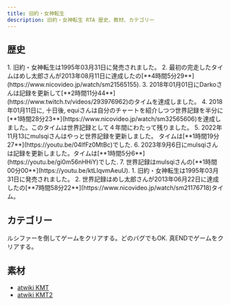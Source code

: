 ```yaml
---
title: 旧約・女神転生
description: 旧約・女神転生 RTA 歴史、教材、カテゴリー
---
```



<DocsHero 
    content="旧約・女神転生は女神転生と女神転生IIのリメイク作品です。."
    srcUrl={cover}
    alt="Kyuuyaku Megami Tensei Cover"
/>

<LinkCard title="ランキング" href="https://www.speedrun.com/ja-JP/kmt" description="投稿されたRTA動画を観るようにSpeedrun.comへ"/>

## 歴史

<Tabs>
<TabItem label="女神転生">
<Steps>
1. 旧約・女神転生は1995年03月31日に発売されました。
2. 最初の完走したタイムはめし太郎さんが2013年08月11日に達成したの[**4時間5分29**](https://www.nicovideo.jp/watch/sm21565155).
3. 2018年01月01日にDarkoさんは記録を更新して[**2時間11分44**](https://www.twitch.tv/videos/293976962)のタイムを達成しました。
4. 2018年01月11日に, 十日後, equiさんは自分のチャートを紹介しつつ世界記録を半分に[**1時間28分23**](https://www.nicovideo.jp/watch/sm32565606)を達成しました。このタイムは世界記録として４年間にわたって残りました。
5. 2022年11月13にmulsqiさんはやっと世界記録を更新しました。 タイムは[**1時間19分27**](https://youtu.be/04lfFz0MtBc)でした.
6. 2023年9月6日にmulsqiさんは記録を更新しました。タイムは[**1時間5分6**](https://youtu.be/gi0m56nHHiY)でした.
7. 世界記録はmulsqiさんの[**1時間00分00**](https://youtu.be/ktLlqvmAeuU).
</Steps>
</TabItem>

<TabItem label="女神転生II">
<Steps>
1. 旧約・女神転生は1995年03月31日に発売されました。
2. 世界記録はめし太郎さんが2013年06月22日に達成したの[**7時間58分22**](https://www.nicovideo.jp/watch/sm21176718)タイム。
</Steps>
</TabItem>
</Tabs>

## カテゴリー
<CardGrid>
    <Card title="女神転生">ルシファーを倒してゲームをクリアする。どのバグでもOK.</Card>
    <Card title="女神転生II">真ENDでゲームをクリアする。</Card>
</CardGrid>

## 素材
- [atwiki KMT](http://dds.opatil.com/kmt1/index.html)
- [atwiki KMT2](http://dds.opatil.com/kmt2/index.html)